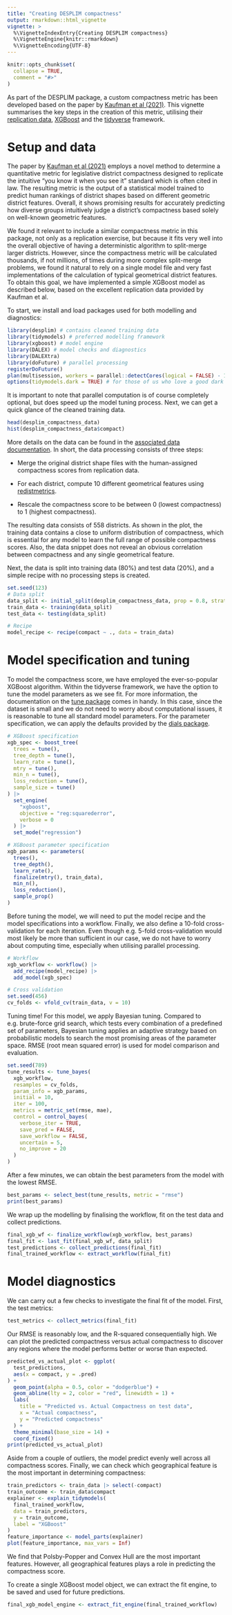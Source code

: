 ```yaml
---
title: "Creating DESPLIM compactness"
output: rmarkdown::html_vignette
vignette: >
  %\VignetteIndexEntry{Creating DESPLIM compactness}
  %\VignetteEngine{knitr::rmarkdown}
  %\VignetteEncoding{UTF-8}
---
```


```r
knitr::opts_chunk$set(
  collapse = TRUE,
  comment = "#>"
)
```

As part of the DESPLIM package, a custom compactness metric has been developed based on the paper by [Kaufman et al (2021)](https://doi.org/10.1111/ajps.12603). This vignette summarises the key steps in the creation of this metric, utilising their [replication data](https://doi.org/10.7910/DVN/FA8FVF), [XGBoost](https://cran.r-project.org/web/packages/xgboost/index.html) and the [tidyverse](https://www.tidymodels.org/) framework.

# Setup and data

The paper by [Kaufman et al (2021)](https://doi.org/10.1111/ajps.12603) employs a novel method to determine a quantitative metric for legislative district compactness designed to replicate the intuitive "you know it when you see it" standard which is often cited in law. The resulting metric is the output of a statistical model trained to predict human rankings of district shapes based on different geometric district features. Overall, it shows promising results for accurately predicting how diverse groups intuitively judge a district's compactness based solely on well-known geometric features.

We found it relevant to include a similar compactness metric in this package, not only as a replication exercise, but because it fits very well into the overall objective of having a deterministic algorithm to split-merge larger districts. However, since the compactness metric will be calculated thousands, if not millions, of times during more complex split-merge problems, we found it natural to rely on a single model file and very fast implementations of the calculation of typical geometrical district features. To obtain this goal, we have implemented a simple XGBoost model as described below, based on the excellent replication data provided by Kaufman et al.

To start, we install and load packages used for both modelling and diagnostics:

```r
library(desplim) # contains cleaned training data
library(tidymodels) # preferred modelling framework
library(xgboost) # model engine
library(DALEX) # model checks and diagnostics
library(DALEXtra)
library(doFuture) # parallel processing
registerDoFuture()
plan(multisession, workers = parallel::detectCores(logical = FALSE) - 1)
options(tidymodels.dark = TRUE) # for those of us who love a good dark theme
```

It is important to note that parallel computation is of course completely optional, but does speed up the model tuning process. Next, we can get a quick glance of the cleaned training data.

```r
head(desplim_compactness_data)
hist(desplim_compactness_data$compact)
```

More details on the data can be found in the [associated data documentation](?desplim_compactness_data). In short, the data processing consists of three steps:

-   Merge the original district shape files with the human-assigned compactness scores from replication data.

-   For each district, compute 10 different geometrical features using [redistmetrics](https://alarm-redist.org/redistmetrics/).

-   Rescale the compactness score to be between 0 (lowest compactness) to 1 (highest compactness).

The resulting data consists of 558 districts. As shown in the plot, the training data contains a close to uniform distribution of compactness, which is essential for any model to learn the full range of possible compactness scores. Also, the data snippet does not reveal an obvious correlation between compactness and any single geometrical feature.

Next, the data is split into training data (80%) and test data (20%), and a simple recipe with no processing steps is created.

```r
set.seed(123)
# Data split
data_split <- initial_split(desplim_compactness_data, prop = 0.8, strata = compact)
train_data <- training(data_split)
test_data <- testing(data_split)

# Recipe
model_recipe <- recipe(compact ~ ., data = train_data)
```

# Model specification and tuning

To model the compactness score, we have employed the ever-so-popular XGBoost algorithm. Within the tidyverse framework, we have the option to tune the model parameters as we see fit. For more information, the documentation on the [tune package](https://tune.tidymodels.org/index.html) comes in handy. In this case, since the dataset is small and we do not need to worry about computational issues, it is reasonable to tune all standard model parameters. For the parameter specification, we can apply the defaults provided by the [dials package](https://dials.tidymodels.org/).

```r
# XGBoost specification
xgb_spec <- boost_tree(
  trees = tune(),
  tree_depth = tune(),
  learn_rate = tune(),
  mtry = tune(),
  min_n = tune(),
  loss_reduction = tune(),
  sample_size = tune()
) |>
  set_engine(
    "xgboost",
    objective = "reg:squarederror",
    verbose = 0
  ) |>
  set_mode("regression")

# XGBoost parameter specification
xgb_params <- parameters(
  trees(),
  tree_depth(),
  learn_rate(),
  finalize(mtry(), train_data),
  min_n(),
  loss_reduction(),
  sample_prop()
)
```

Before tuning the model, we will need to put the model recipe and the model specifications into a workflow. Finally, we also define a 10-fold cross-validation for each iteration. Even though e.g. 5-fold cross-validation would most likely be more than sufficient in our case, we do not have to worry about computing time, especially when utilising parallel processing.

```r
# Workflow
xgb_workflow <- workflow() |>
  add_recipe(model_recipe) |>
  add_model(xgb_spec)

# Cross validation
set.seed(456)
cv_folds <- vfold_cv(train_data, v = 10)
```

Tuning time! For this model, we apply Bayesian tuning. Compared to e.g. brute-force grid search, which tests every combination of a predefined set of parameters, Bayesian tuning applies an adaptive strategy based on probabilistic models to search the most promising areas of the parameter space. RMSE (root mean squared error) is used for model comparison and evaluation.

```r
set.seed(789)
tune_results <- tune_bayes(
  xgb_workflow,
  resamples = cv_folds,
  param_info = xgb_params,
  initial = 10,
  iter = 100,
  metrics = metric_set(rmse, mae),
  control = control_bayes(
    verbose_iter = TRUE,
    save_pred = FALSE,
    save_workflow = FALSE,
    uncertain = 5,
    no_improve = 20
  )
)
```

After a few minutes, we can obtain the best parameters from the model with the lowest RMSE.

```r
best_params <- select_best(tune_results, metric = "rmse")
print(best_params)
```

We wrap up the modelling by finalising the workflow, fit on the test data and collect predictions.

```r
final_xgb_wf <- finalize_workflow(xgb_workflow, best_params)
final_fit <- last_fit(final_xgb_wf, data_split)
test_predictions <- collect_predictions(final_fit)
final_trained_workflow <- extract_workflow(final_fit)
```

# Model diagnostics

We can carry out a few checks to investigate the final fit of the model. First, the test metrics:

```r
test_metrics <- collect_metrics(final_fit)
```

Our RMSE is reasonably low, and the R-squared consequentially high. We can plot the predicted compactness versus actual compactness to discover any regions where the model performs better or worse than expected.

```r
predicted_vs_actual_plot <- ggplot(
  test_predictions,
  aes(x = compact, y = .pred)
) +
  geom_point(alpha = 0.5, color = "dodgerblue") +
  geom_abline(lty = 2, color = "red", linewidth = 1) +
  labs(
    title = "Predicted vs. Actual Compactness on test data",
    x = "Actual compactness",
    y = "Predicted compactness"
  ) +
  theme_minimal(base_size = 14) +
  coord_fixed()
print(predicted_vs_actual_plot)
```

Aside from a couple of outliers, the model predict evenly well across all compactness scores. Finally, we can check which geographical feature is the most important in determining compactness:

```r
train_predictors <- train_data |> select(-compact)
train_outcome <- train_data$compact
explainer <- explain_tidymodels(
  final_trained_workflow,
  data = train_predictors,
  y = train_outcome,
  label = "XGBoost"
)
feature_importance <- model_parts(explainer)
plot(feature_importance, max_vars = Inf)
```

We find that Polsby-Popper and Convex Hull are the most important features. However, all geographical features plays a role in predicting the compactness score.

To create a single XGBoost model object, we can extract the fit engine, to be saved and used for future predictions.

```r
final_xgb_model_engine <- extract_fit_engine(final_trained_workflow)
```